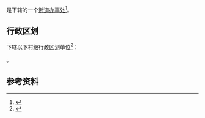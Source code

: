 {{中国乡级行政区|23/01/08/005/000}}

'''{{PAGENAMEBASE}}'''是{{PRC admin/fullname|23/01/08/005/000|3}}下辖的一个[[街道办事处|街道办事处]]<ref>{{PRC admin/ref sgc|{{PRC admin/parent|23/01/08/005/000}}}}</ref>。

== 行政区划 ==
{{PAGENAMEBASE}}下辖以下村级行政区划单位<ref>{{PRC admin/ref sgc|23/01/08/005/000}}</ref>：

{{PRC admin/children|23/01/08/005/000}}。

== 参考资料 ==
{{reflist}}

{{黑龙江行政区划小作品}}
{{PRC admin/navcat|23/01/08/005/000}}